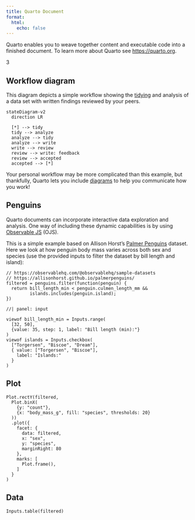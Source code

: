 ```yaml
---
title: Quarto Document
format:
  html:
    echo: false
---
```


Quarto enables you to weave together content and executable code into a
finished document. To learn more about Quarto see <https://quarto.org>.

3

## Workflow diagram

This diagram depicts a simple workflow showing the
[tidying](https://vita.had.co.nz/papers/tidy-data.html) and analysis of a data
set with written findings reviewed by your peers.

```mermaid
stateDiagram-v2
  direction LR

  [*] --> tidy
  tidy --> analyze
  analyze --> tidy
  analyze --> write
  write --> review
  review --> write: feedback
  review --> accepted
  accepted --> [*]
```

Your personal workflow may be more complicated than this example, but
thankfully, Quarto lets you include
[diagrams](https://quarto.org/docs/authoring/diagrams.html) to help you
communicate how you work!

## Penguins

Quarto documents can incorporate interactive data exploration and analysis.
One way of including these dynamic capabilities is by using [Observable
JS](https://quarto.org/docs/interactive/ojs/) (OJS).

This is a simple example based on Allison Horst's [Palmer
Penguins](https://allisonhorst.github.io/palmerpenguins/) dataset. Here we
look at how penguin body mass varies across both sex and species (use the
provided inputs to filter the dataset by bill length and island):

```ojs
// https://observablehq.com/@observablehq/sample-datasets
// https://allisonhorst.github.io/palmerpenguins/
filtered = penguins.filter(function(penguin) {
  return bill_length_min < penguin.culmen_length_mm &&
         islands.includes(penguin.island);
})
```

```ojs
//| panel: input

viewof bill_length_min = Inputs.range(
  [32, 50], 
  {value: 35, step: 1, label: "Bill length (min):"}
)
viewof islands = Inputs.checkbox(
  ["Torgersen", "Biscoe", "Dream"], 
  { value: ["Torgersen", "Biscoe"], 
    label: "Islands:"
  }
)
```

::: {.panel-tabset}


## Plot

```ojs
Plot.rectY(filtered, 
  Plot.binX(
    {y: "count"}, 
    {x: "body_mass_g", fill: "species", thresholds: 20}
  ))
  .plot({
    facet: {
      data: filtered,
      x: "sex",
      y: "species",
      marginRight: 80
    },
    marks: [
      Plot.frame(),
    ]
  }
)
```

## Data

```ojs
Inputs.table(filtered)
```

:::

